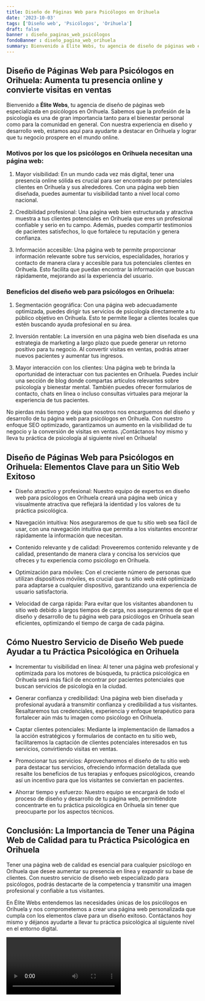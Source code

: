 ```yaml
---
title: Diseño de Páginas Web para Psicólogos en Orihuela
date: '2023-10-03'
tags: ['Diseño web', 'Psicólogos', 'Orihuela']
draft: false
banner : diseño_paginas_web_psicólogos
fondoBanner : diseño_pagina_web_orihuela
summary: Bienvenido a Élite Webs, tu agencia de diseño de páginas web especializada en psicólogos en Orihuela. Sabemos que la profesión de la psicología es una de gran importancia tanto para el bienestar personal como para la comunidad en general. Con nuestra experiencia en diseño y desarrollo web, estamos aquí para ayudarte a destacar en Orihuela y lograr que tu negocio prospere en el mundo online.
---
```


## Diseño de Páginas Web para Psicólogos en Orihuela: Aumenta tu presencia online y convierte visitas en ventas

Bienvenido a **Élite Webs**, tu agencia de diseño de páginas web especializada en psicólogos en Orihuela. Sabemos que la profesión de la psicología es una de gran importancia tanto para el bienestar personal como para la comunidad en general. Con nuestra experiencia en diseño y desarrollo web, estamos aquí para ayudarte a destacar en Orihuela y lograr que tu negocio prospere en el mundo online.

### Motivos por los que los psicólogos en Orihuela necesitan una página web:

1. Mayor visibilidad: En un mundo cada vez más digital, tener una presencia online sólida es crucial para ser encontrado por potenciales clientes en Orihuela y sus alrededores. Con una página web bien diseñada, puedes aumentar tu visibilidad tanto a nivel local como nacional.

2. Credibilidad profesional: Una página web bien estructurada y atractiva muestra a tus clientes potenciales en Orihuela que eres un profesional confiable y serio en tu campo. Además, puedes compartir testimonios de pacientes satisfechos, lo que fortalece tu reputación y genera confianza.

3. Información accesible: Una página web te permite proporcionar información relevante sobre tus servicios, especialidades, horarios y contacto de manera clara y accesible para tus potenciales clientes en Orihuela. Esto facilita que puedan encontrar la información que buscan rápidamente, mejorando así la experiencia del usuario.

### Beneficios del diseño web para psicólogos en Orihuela:

1. Segmentación geográfica: Con una página web adecuadamente optimizada, puedes dirigir tus servicios de psicología directamente a tu público objetivo en Orihuela. Esto te permite llegar a clientes locales que estén buscando ayuda profesional en su área.

2. Inversión rentable: La inversión en una página web bien diseñada es una estrategia de marketing a largo plazo que puede generar un retorno positivo para tu negocio. Al convertir visitas en ventas, podrás atraer nuevos pacientes y aumentar tus ingresos.

3. Mayor interacción con los clientes: Una página web te brinda la oportunidad de interactuar con tus pacientes en Orihuela. Puedes incluir una sección de blog donde compartas artículos relevantes sobre psicología y bienestar mental. También puedes ofrecer formularios de contacto, chats en línea o incluso consultas virtuales para mejorar la experiencia de tus pacientes.

No pierdas más tiempo y deja que nosotros nos encarguemos del diseño y desarrollo de tu página web para psicólogos en Orihuela. Con nuestro enfoque SEO optimizado, garantizamos un aumento en la visibilidad de tu negocio y la conversión de visitas en ventas. ¡Contáctanos hoy mismo y lleva tu práctica de psicología al siguiente nivel en Orihuela!

<GifSeo />

<Cta />

## **Diseño de Páginas Web para Psicólogos en Orihuela: Elementos Clave para un Sitio Web Exitoso**

- Diseño atractivo y profesional: Nuestro equipo de expertos en diseño web para psicólogos en Orihuela creará una página web única y visualmente atractiva que reflejará la identidad y los valores de tu práctica psicológica.

- Navegación intuitiva: Nos aseguraremos de que tu sitio web sea fácil de usar, con una navegación intuitiva que permita a los visitantes encontrar rápidamente la información que necesitan.

- Contenido relevante y de calidad: Proveeremos contenido relevante y de calidad, presentando de manera clara y concisa los servicios que ofreces y tu experiencia como psicólogo en Orihuela.

- Optimización para móviles: Con el creciente número de personas que utilizan dispositivos móviles, es crucial que tu sitio web esté optimizado para adaptarse a cualquier dispositivo, garantizando una experiencia de usuario satisfactoria.

- Velocidad de carga rápida: Para evitar que los visitantes abandonen tu sitio web debido a largos tiempos de carga, nos aseguraremos de que el diseño y desarrollo de tu página web para psicólogos en Orihuela sean eficientes, optimizando el tiempo de carga de cada página.

## **Cómo Nuestro Servicio de Diseño Web puede Ayudar a tu Práctica Psicológica en Orihuela**

- Incrementar tu visibilidad en línea: Al tener una página web profesional y optimizada para los motores de búsqueda, tu práctica psicológica en Orihuela será más fácil de encontrar por pacientes potenciales que buscan servicios de psicología en la ciudad.

- Generar confianza y credibilidad: Una página web bien diseñada y profesional ayudará a transmitir confianza y credibilidad a tus visitantes. Resaltaremos tus credenciales, experiencia y enfoque terapéutico para fortalecer aún más tu imagen como psicólogo en Orihuela.

- Captar clientes potenciales: Mediante la implementación de llamados a la acción estratégicos y formularios de contacto en tu sitio web, facilitaremos la captación de clientes potenciales interesados en tus servicios, convirtiendo visitas en ventas.

- Promocionar tus servicios: Aprovecharemos el diseño de tu sitio web para destacar tus servicios, ofreciendo información detallada que resalte los beneficios de tus terapias y enfoques psicológicos, creando así un incentivo para que los visitantes se conviertan en pacientes.

- Ahorrar tiempo y esfuerzo: Nuestro equipo se encargará de todo el proceso de diseño y desarrollo de tu página web, permitiéndote concentrarte en tu práctica psicológica en Orihuela sin tener que preocuparte por los aspectos técnicos.

## **Conclusión: La Importancia de Tener una Página Web de Calidad para tu Práctica Psicológica en Orihuela**

Tener una página web de calidad es esencial para cualquier psicólogo en Orihuela que desee aumentar su presencia en línea y expandir su base de clientes. Con nuestro servicio de diseño web especializado para psicólogos, podrás destacarte de la competencia y transmitir una imagen profesional y confiable a tus visitantes.

En Élite Webs entendemos las necesidades únicas de los psicólogos en Orihuela y nos comprometemos a crear una página web personalizada que cumpla con los elementos clave para un diseño exitoso. Contáctanos hoy mismo y déjanos ayudarte a llevar tu práctica psicológica al siguiente nivel en el entorno digital.

<Video />

<CtaBot job='Psicólogos' city='Orihuela'/>

<Gmaps query='Orihuela+españa+maps' />